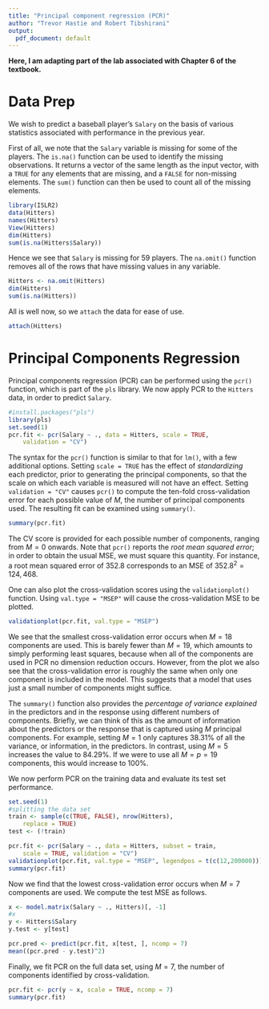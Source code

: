 ```yaml
---
title: "Principal component regression (PCR)"
author: "Trevor Hastie and Robert Tibshirani"
output:
  pdf_document: default
---
```


**Here, I am adapting part of the lab associated with Chapter 6 of the textbook.** 

# Data Prep

We wish to predict a baseball player's `Salary` on the basis of various statistics associated with performance in the previous year.

First of all, we note that the `Salary` variable is missing for some of the players.  The `is.na()` function can be used to identify the missing observations. It returns a vector of the same length as the input vector, with a `TRUE` for any elements that are missing, and a `FALSE` for non-missing elements.
 The `sum()` function can then be used to count all of the missing elements.

```r
library(ISLR2)
data(Hitters)
names(Hitters)
View(Hitters)
dim(Hitters)
sum(is.na(Hitters$Salary))
```

Hence we see that `Salary` is missing for $59$ players. The `na.omit()` function removes all of the rows that have missing values in any variable.

```r
Hitters <- na.omit(Hitters)
dim(Hitters)
sum(is.na(Hitters))
```

All is well now, so we `attach` the data for ease of use. 

```r
attach(Hitters)
```

# Principal Components Regression

Principal components regression (PCR) can be performed using the `pcr()` function, which is part of the `pls` library. We now apply PCR to the `Hitters` data, in order to predict `Salary`. 

```r
#install.packages("pls")
library(pls)
set.seed(1)
pcr.fit <- pcr(Salary ~ ., data = Hitters, scale = TRUE,
    validation = "CV")
```

The syntax for the `pcr()` function is similar to that for `lm()`, with a few additional
options. Setting `scale = TRUE` has the effect of *standardizing* each
predictor, prior to generating the principal
components, so that the scale on which each variable is measured will not have an effect.
 Setting `validation = "CV"` causes
`pcr()` to compute the ten-fold cross-validation error for each possible
value of $M$, the number of principal components used. The resulting fit can be examined using `summary()`.

```r
summary(pcr.fit)
```

The CV score is provided for each possible number of components, ranging
from $M=0$ onwards. Note that  `pcr()` reports the *root mean squared error*; in order to obtain the usual MSE, we must square this quantity. For instance, a root mean squared error of $352.8$ corresponds to an MSE of
$352.8^2=124{,}468$.

One can also plot the cross-validation scores using the
`validationplot()` function. Using `val.type = "MSEP"`
will cause the cross-validation MSE to be plotted.

```r
validationplot(pcr.fit, val.type = "MSEP")
```

We see that the smallest cross-validation error occurs when $M=18$ components are used. This is barely fewer than $M=19$, which amounts to simply performing least squares, because when all of the components are used in PCR no dimension reduction occurs. However, from the plot we also see that the cross-validation error is roughly the same when only one component is included in the model. This suggests that a model that uses just a small number of components might suffice.

The `summary()` function also provides the *percentage of variance explained* in the predictors and in the response using different numbers of components. Briefly, we can think of this as
the amount of information about the predictors or the
response that is captured using $M$ principal components. For example, setting $M=1$ only captures $38.31 \%$ of all the variance, or information, in the predictors. In contrast, using $M=5$ increases the value to $84.29 \%$. If we
were to use all $M=p=19$ components, this would increase to $100 \%$.

We now perform PCR on the training data and evaluate its test set performance.

```r
set.seed(1)
#splitting the data set
train <- sample(c(TRUE, FALSE), nrow(Hitters),
    replace = TRUE)
test <- (!train)

pcr.fit <- pcr(Salary ~ ., data = Hitters, subset = train,
    scale = TRUE, validation = "CV")
validationplot(pcr.fit, val.type = "MSEP", legendpos = t(c(12,200000)))
summary(pcr.fit)
```

Now we find that the lowest cross-validation error occurs when $M=7$ components are used.
We compute the test MSE as follows.

```r
x <- model.matrix(Salary ~ ., Hitters)[, -1]
#x
y <- Hitters$Salary
y.test <- y[test]

pcr.pred <- predict(pcr.fit, x[test, ], ncomp = 7)
mean((pcr.pred - y.test)^2)
```


Finally, we fit PCR on the full data set, using $M=7$, the number of components identified by cross-validation.

```r
pcr.fit <- pcr(y ~ x, scale = TRUE, ncomp = 7)
summary(pcr.fit)
```
